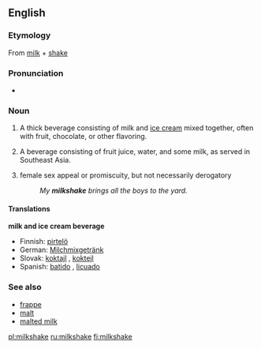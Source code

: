 ==English==

===Etymology===
From [[milk]] + [[shake]]

===Pronunciation===
*{{audio|en-us-milkshake.ogg|Audio (US)}}

===Noun===
{{en-noun}}

# {{context|beverages}} A thick beverage consisting of milk and [[ice cream]] mixed together, often with fruit, chocolate, or other flavoring.
# {{context|beverages}} {{italbrac|nonstandard}} A beverage consisting of fruit juice, water, and some milk, as served in Southeast Asia.
# {{context|Slang}} female sex appeal or promiscuity, but not necessarily derogatory
#: ''My '''milkshake''' brings all the boys to the yard.''

====Translations====
'''milk and ice cream beverage'''
*Finnish: [[pirtelö]]
*German: [[Milchmixgetränk]] {{n}}
*Slovak: [[koktajl]] {{m}}, [[koktejl]] {{m}}
*Spanish: [[batido]] {{m}}, [[licuado]] {{m}}

===See also===
*[[frappe]]
*[[malt]]
*[[malted milk]]

[[pl:milkshake]]
[[ru:milkshake]]
[[fi:milkshake]]